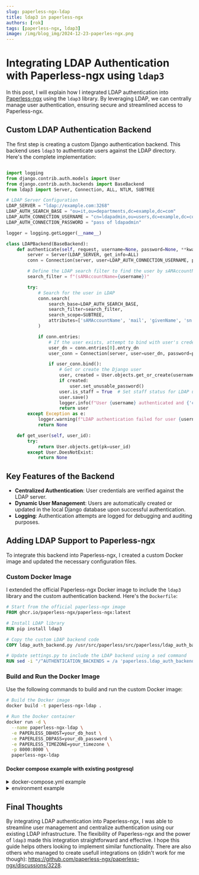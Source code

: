 ```yaml
---
slug: paperless-ngx-ldap
title: ldap3 in paperless-ngx
authors: [rok]
tags: [paperless-ngx, ldap3]
image: /img/blog_img/2024-12-23-paperles-ngx.png
---
```


# Integrating LDAP Authentication with Paperless-ngx using `ldap3`

In this post, I will explain how I integrated LDAP authentication into [Paperless-ngx](https://github.com/paperless-ngx/paperless-ngx) using the `ldap3` library. By leveraging LDAP, we can centrally manage user authentication, ensuring secure and streamlined access to Paperless-ngx.

## Custom LDAP Authentication Backend

The first step is creating a custom Django authentication backend. This backend uses `ldap3` to authenticate users against the LDAP directory. Here's the complete implementation:

```python title="ldap_auth_backend.py"

import logging
from django.contrib.auth.models import User
from django.contrib.auth.backends import BaseBackend
from ldap3 import Server, Connection, ALL, NTLM, SUBTREE

# LDAP Server Configuration
LDAP_SERVER = "ldap://example.com:3268"
LDAP_AUTH_SEARCH_BASE = "ou=it,ou=departments,dc=example,dc=com"
LDAP_AUTH_CONNECTION_USERNAME = "cn=ldapadmin,ou=users,dc=example,dc=com"
LDAP_AUTH_CONNECTION_PASSWORD = "pass of ldapadmin"

logger = logging.getLogger(__name__)

class LDAPBackend(BaseBackend):
    def authenticate(self, request, username=None, password=None, **kwargs):
        server = Server(LDAP_SERVER, get_info=ALL)
        conn = Connection(server, user=LDAP_AUTH_CONNECTION_USERNAME, password=LDAP_AUTH_CONNECTION_PASSWORD, auto_bind=True)

        # Define the LDAP search filter to find the user by sAMAccountName
        search_filter = f"(sAMAccountName={username})"

        try:
            # Search for the user in LDAP
            conn.search(
                search_base=LDAP_AUTH_SEARCH_BASE,
                search_filter=search_filter,
                search_scope=SUBTREE,
                attributes=['sAMAccountName', 'mail', 'givenName', 'sn']
            )

            if conn.entries:
                # If the user exists, attempt to bind with user's credentials to authenticate
                user_dn = conn.entries[0].entry_dn
                user_conn = Connection(server, user=user_dn, password=password, auto_bind=True)

                if user_conn.bind():
                    # Get or create the Django user
                    user, created = User.objects.get_or_create(username=username)
                    if created:
                        user.set_unusable_password()
                    user.is_staff = True  # Set staff status for LDAP users
                    user.save()
                    logger.info(f"User {username} authenticated and {'created' if created else 'updated'} in Django.")
                    return user
        except Exception as e:
            logger.warning(f"LDAP authentication failed for user {username}: {e}")
            return None

    def get_user(self, user_id):
        try:
            return User.objects.get(pk=user_id)
        except User.DoesNotExist:
            return None
```

## Key Features of the Backend

- **Centralized Authentication**: User credentials are verified against the LDAP server.
- **Dynamic User Management**: Users are automatically created or updated in the local Django database upon successful authentication.
- **Logging**: Authentication attempts are logged for debugging and auditing purposes.

## Adding LDAP Support to Paperless-ngx

To integrate this backend into Paperless-ngx, I created a custom Docker image and updated the necessary configuration files.

### Custom Docker Image

I extended the official Paperless-ngx Docker image to include the `ldap3` library and the custom authentication backend. Here's the `Dockerfile`:

```dockerfile
# Start from the official paperless-ngx image
FROM ghcr.io/paperless-ngx/paperless-ngx:latest

# Install LDAP library
RUN pip install ldap3

# Copy the custom LDAP backend code
COPY ldap_auth_backend.py /usr/src/paperless/src/paperless/ldap_auth_backend.py

# Update settings.py to include the LDAP backend using a sed command
RUN sed -i "/^AUTHENTICATION_BACKENDS = /a 'paperless.ldap_auth_backend.LDAPBackend'," /usr/src/paperless/src/paperless/settings.py
```

### Build and Run the Docker Image




Use the following commands to build and run the custom Docker image:

```bash
# Build the Docker image
docker build -t paperless-ngx-ldap .

# Run the Docker container
docker run -d \
  --name paperless-ngx-ldap \
  -e PAPERLESS_DBHOST=your_db_host \
  -e PAPERLESS_DBPASS=your_db_password \
  -e PAPERLESS_TIMEZONE=your_timezone \
  -p 8000:8000 \
  paperless-ngx-ldap
```

#### Docker compose example with existing postgresql

<details>
  <summary>docker-compose.yml example</summary>

  This is an example docker compose file

  ```yaml title="docker-compose.yml"
  services:
  broker:
    image: docker.io/library/redis:7
    restart: unless-stopped
    volumes:
      - redisdata:/data

  webserver:
    build: .
    restart: unless-stopped
    depends_on:
      - broker
      - gotenberg
      - tika
    ports:
      - "8000:8000"
    volumes:
      - /home/user/docker-compose/paperless-ngx/data/:/usr/src/paperless/data
      - /home/user/docker-compose/paperless-ngx/media/:/usr/src/paperless/media
      - /home/user/docker-compose/paperless-ngx/export:/usr/src/paperless/export
      - /home/user/docker-compose/paperless-ngx/consume/:/usr/src/paperless/consume

    env_file: docker-compose.env
    environment:
      PAPERLESS_REDIS: redis://broker:6379
      PAPERLESS_TIKA_ENABLED: 1
      PAPERLESS_TIKA_GOTENBERG_ENDPOINT: http://gotenberg:3000
      PAPERLESS_TIKA_ENDPOINT: http://tika:9998
      PAPERLESS_LDAP_PIP_INSTALL: "true"

  gotenberg:
    image: docker.io/gotenberg/gotenberg:7.8
    restart: unless-stopped

    command:
      - "gotenberg"
      - "--chromium-disable-javascript=true"
      - "--chromium-allow-list=file:///tmp/.*"

  tika:
    image: ghcr.io/paperless-ngx/tika:latest
    restart: unless-stopped

  volumes:
    data:
    media:
    redisdata:

  ```
</details>


<details>

<summary>environment example</summary>

 ```ìni title="docker-compose.env"
    PAPERLESS_TIME_ZONE=Europe/Ljubljana
    PAPERLESS_OCR_LANGUAGE=eng+slv+deu
    PAPERLESS_SECRET_KEY=OO5345345349urerexuRj1nkKoUmKzJJcq2vBik4Cwre0luVS9iapnLP5
    PAPERLESS_OCR_LANGUAGES=eng slv deu
    PAPERLESS_DBENGINE=postgresql
    PAPERLESS_DBHOST=192.168.1.2
    PAPERLESS_DBPORT=5432
    PAPERLESS_DBUSER: paperless
    PAPERLESS_DBPASS: strongpass
    PAPERLESS_URL=https://paperless.example.com
    PAPERLESS_CSRF_TRUSTED_ORIGINS=https://paperless.example.com,https://example.com
    PAPERLESS_ALLOWED_HOSTS=paperless.paperless.example.com,192.168.1.4,example.com
    PAPERLESS_CORS_ALLOWED_HOSTS=https://paperless.example.com,https://example.com # can be set using PAPERLESS_URL
```
</details>




## Final Thoughts

By integrating LDAP authentication into Paperless-ngx, I was able to streamline user management and centralize authentication using our existing LDAP infrastructure. The flexibility of Paperless-ngx and the power of `ldap3` made this integration straightforward and effective. I hope this guide helps others looking to implement similar functionality. There are also others who managed to create usefull integrations on (didn't work for me though): https://github.com/paperless-ngx/paperless-ngx/discussions/3228.
